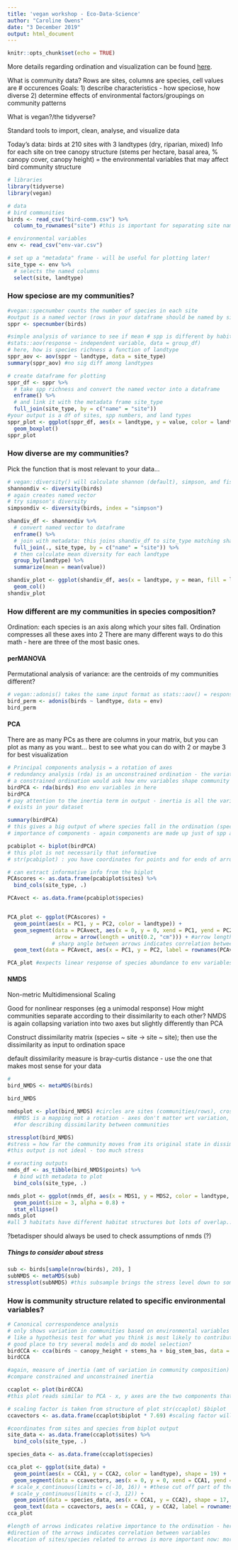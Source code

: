 ```yaml
---
title: 'vegan workshop - Eco-Data-Science'
author: "Caroline Owens"
date: "3 December 2019"
output: html_document
---
```


```r
knitr::opts_chunk$set(echo = TRUE)
```

More details regarding ordination and visualization can be found [here](http://rpubs.com/an-bui/553683).

What is community data?
Rows are sites, columns are species, cell values are # occurences
Goals: 
1) describe characteristics - how speciose, how diverse
2) determine effects of environmental factors/groupings on community patterns

What is vegan?/the tidyverse?

Standard tools to import, clean, analyse, and visualize data

Today's data: birds at 210 sites with 3 landtypes (dry, riparian, mixed)
Info for each site on tree canopy structure (stems per hectare, basal area, % canopy cover, canopy height) = the environmental variables that may affect bird community structure


```r
# libraries
library(tidyverse)
library(vegan)

# data
# bird communities
birds <- read_csv("bird-comm.csv") %>% 
  column_to_rownames("site") #this is important for separating site names from count data

# environmental variables
env <- read_csv("env-var.csv")

# set up a "metadata" frame - will be useful for plotting later!
site_type <- env %>% 
  # selects the named columns
  select(site, landtype)
```

### How speciose are my communities?

```r
#vegan::specnumber counts the number of species in each site
#output is a named vector (rows in your dataframe should be named by site)
sppr <- specnumber(birds)

#simple analysis of variance to see if mean # spp is different by habitat
#stats::aov(response ~ independent variable, data = group_df)
# here, how is species richness a function of landtype 
sppr_aov <- aov(sppr ~ landtype, data = site_type)
summary(sppr_aov) #no sig diff among landtypes
```

```r
# create dataframe for plotting
sppr_df <- sppr %>% 
  # take spp richness and convert the named vector into a dataframe
  enframe() %>% 
  # and link it with the metadata frame site_type
  full_join(site_type, by = c("name" = "site"))
#your output is a df of sites, spp numbers, and land types 
sppr_plot <- ggplot(sppr_df, aes(x = landtype, y = value, color = landtype)) +
  geom_boxplot()
sppr_plot
```

### How diverse are my communities?

Pick the function that is most relevant to your data...

```r
# vegan::diversity() will calculate shannon (default), simpson, and fisher indices
shannondiv <- diversity(birds)
# again creates named vector 
# try simpson's diversity
simpsondiv <- diversity(birds, index = "simpson")
```



```r
shandiv_df <- shannondiv %>% 
  # convert named vector to dataframe
  enframe() %>% 
  # join with metadata: this joins shandiv_df to site_type matching shandiv_df$name to site_type$site
  full_join(., site_type, by = c("name" = "site")) %>% 
  # then calculate mean diversity for each landtype
  group_by(landtype) %>% 
  summarize(mean = mean(value))

shandiv_plot <- ggplot(shandiv_df, aes(x = landtype, y = mean, fill = landtype)) +
  geom_col()
shandiv_plot
```

### How different are my communities in species composition?

Ordination: each species is an axis along which your sites fall. Ordination compresses all these axes into 2
There are many different ways to do this math - here are three of the most basic ones.

#### perMANOVA
Permutational analysis of variance: are the centroids of my communities different?
```r
# vegan::adonis() takes the same input format as stats::aov() = response ~ IV, data = group_df
bird_perm <- adonis(birds ~ landtype, data = env)
bird_perm
```

#### PCA

There are as many PCs as there are columns in your matrix, but you can plot as many as you want... best to see what you can do with 2 or maybe 3 for best visualization

```r
# Principal components analysis = a rotation of axes
# redundancy analysis (rda) is an unconstrained ordination - the variation based ONLY on species data
# a constrained ordination would ask how env variables shape community composition
birdPCA <- rda(birds) #no env variables in here
birdPCA
# pay attention to the inertia term in output - inertia is all the variation in community composition that
# exists in your dataset

summary(birdPCA)
# this gives a big output of where species fall in the ordination (species scores and site scores) as well as
# importance of components - again components are made up just of spp abundances

pcabiplot <- biplot(birdPCA)
# this plot is not necessarily that informative
# str(pcabiplot) : you have coordinates for points and for ends of arrows

# can extract informative info from the biplot
PCAscores <- as.data.frame(pcabiplot$sites) %>% 
  bind_cols(site_type, .)

PCAvect <- as.data.frame(pcabiplot$species)


PCA_plot <- ggplot(PCAscores) +
  geom_point(aes(x = PC1, y = PC2, color = landtype)) +
  geom_segment(data = PCAvect, aes(x = 0, y = 0, xend = PC1, yend = PC2), #make segements coming out from origin
               arrow = arrow(length = unit(0.2, "cm"))) + #arrow length indicates contribution to component
              # sharp angle between arrows indicates correlation between species; 90 deg -> independence
  geom_text(data = PCAvect, aes(x = PC1, y = PC2, label = rownames(PCAvect)))

PCA_plot #expects linear response of species abundance to env variables - not always a valid assumption
```

#### NMDS

Non-metric Multidimensional Scaling

Good for nonlinear responses (eg a unimodal response)
How might communities separate according to their dissimilarity to each other?
NMDS is again collapsing variation into two axes but slightly differently than PCA

Construct dissimilarity matrix (species ~ site -> site ~ site); then use the dissimilarity as input to ordination space

default dissimilarity measure is bray-curtis distance - use the one that makes most sense for your data

```r
#
bird_NMDS <- metaMDS(birds)

bird_NMDS

nmdsplot <- plot(bird_NMDS) #circles are sites (communities/rows), crosses are species
  #NMDS is a mapping not a rotation - axes don't matter wrt variation, etc - it's just a framework
  #for describing dissimilarity between communities

stressplot(bird_NMDS)
#stress = how far the community moves from its original state in dissimilarity
#this output is not ideal - too much stress

```

```r
# exracting outputs
nmds_df <- as_tibble(bird_NMDS$points) %>% 
  # bind with metadata to plot
  bind_cols(site_type, .)

nmds_plot <- ggplot(nmds_df, aes(x = MDS1, y = MDS2, color = landtype, shape = landtype)) +
  geom_point(size = 3, alpha = 0.8) +
  stat_ellipse()
nmds_plot
#all 3 habitats have different habitat structures but lots of overlap...
```

?betadisper should always be used to check assumptions of nmds (?)

##### Things to consider about stress

```r
sub <- birds[sample(nrow(birds), 20), ]
subNMDS <- metaMDS(sub)
stressplot(subNMDS) #this subsample brings the stress level down to something that would be acceptable for this ordination
```

### How is community structure related to specific environmental variables?

```r
# Canonical correspondence analysis
# only shows variation in communities based on environmental variables
# like a hypothesis test for what you think is most likely to contribute to variation - don't just throw all the variables in
# good place to try several models and do model selection?
birdCCA <- cca(birds ~ canopy_height + stems_ha + big_stem_bas, data = env)
birdCCA

#again, measure of inertia (amt of variation in community composition)
#compare constrained and unconstrained inertia

```

```r
ccaplot <- plot(birdCCA)
#this plot reads similar to PCA - x, y axes are the two components that describe most variation and arrows describe how communities might separate along env variables

# scaling factor is taken from structure of plot str(ccaplot) $biplot
ccavectors <- as.data.frame(ccaplot$biplot * 7.69) #scaling factor will change based on the size of your R window / plot output

#coordinates from sites and species from biplot output
site_data <- as.data.frame(ccaplot$sites) %>% 
  bind_cols(site_type, .)

species_data <- as.data.frame(ccaplot$species)

cca_plot <- ggplot(site_data) +
  geom_point(aes(x = CCA1, y = CCA2, color = landtype), shape = 19) +
  geom_segment(data = ccavectors, aes(x = 0, y = 0, xend = CCA1, yend = CCA2), arrow = arrow(length = unit(0.2, "cm"))) +
 # scale_x_continuous(limits = c(-10, 16)) + #these cut off part of the plot - comment them out to fix error
 # scale_y_continuous(limits = c(-3, 12)) +
  geom_point(data = species_data, aes(x = CCA1, y = CCA2), shape = 17, size = 2, color = "blue") +
  geom_text(data = ccavectors, aes(x = CCA1, y = CCA2, label = rownames(ccavectors)))
cca_plot

#length of arrows indicates relative importance to the ordination - here stem basal area is more important than canopy height or stems per hectare
#direction of the arrows indicates correlation between variables
#location of sites/species related to arrows is more important now: more stems/ha in dry sites, taller canopies in riparian sites
```